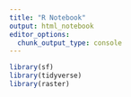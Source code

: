 ```yaml
---
title: "R Notebook"
output: html_notebook
editor_options: 
  chunk_output_type: console
---
```




```r

library(sf)
library(tidyverse)
library(raster)






```

